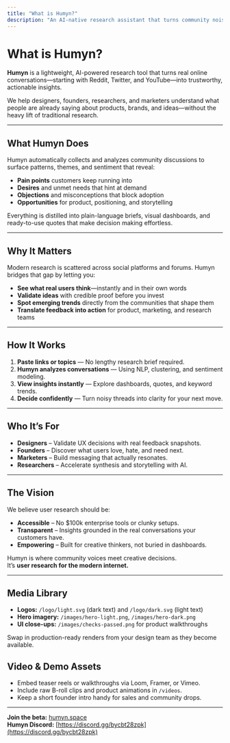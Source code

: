 ```yaml
---
title: "What is Humyn?"
description: "An AI-native research assistant that turns community noise into insights"
---
```


# What is Humyn?

**Humyn** is a lightweight, AI-powered research tool that turns real online conversations—starting with Reddit, Twitter, and YouTube—into trustworthy, actionable insights.

We help designers, founders, researchers, and marketers understand what people are already saying about products, brands, and ideas—without the heavy lift of traditional research.

---

## What Humyn Does

Humyn automatically collects and analyzes community discussions to surface patterns, themes, and sentiment that reveal:

- **Pain points** customers keep running into  
- **Desires** and unmet needs that hint at demand  
- **Objections** and misconceptions that block adoption  
- **Opportunities** for product, positioning, and storytelling  

Everything is distilled into plain-language briefs, visual dashboards, and ready-to-use quotes that make decision making effortless.

---

## Why It Matters

Modern research is scattered across social platforms and forums. Humyn bridges that gap by letting you:

- **See what real users think**—instantly and in their own words  
- **Validate ideas** with credible proof before you invest  
- **Spot emerging trends** directly from the communities that shape them  
- **Translate feedback into action** for product, marketing, and research teams  

---

## How It Works

1. **Paste links or topics** — No lengthy research brief required.  
2. **Humyn analyzes conversations** — Using NLP, clustering, and sentiment modeling.  
3. **View insights instantly** — Explore dashboards, quotes, and keyword trends.  
4. **Decide confidently** — Turn noisy threads into clarity for your next move.  

---

## Who It’s For

- **Designers** – Validate UX decisions with real feedback snapshots.  
- **Founders** – Discover what users love, hate, and need next.  
- **Marketers** – Build messaging that actually resonates.  
- **Researchers** – Accelerate synthesis and storytelling with AI.  

---

## The Vision

We believe user research should be:

- **Accessible** – No $100k enterprise tools or clunky setups.  
- **Transparent** – Insights grounded in the real conversations your customers have.  
- **Empowering** – Built for creative thinkers, not buried in dashboards.  

Humyn is where community voices meet creative decisions.  
It’s **user research for the modern internet.**

---

## Media Library

- **Logos:** `/logo/light.svg` (dark text) and `/logo/dark.svg` (light text)  
- **Hero imagery:** `/images/hero-light.png`, `/images/hero-dark.png`  
- **UI close-ups:** `/images/checks-passed.png` for product walkthroughs  

<Tip>
Swap in production-ready renders from your design team as they become available.
</Tip>

## Video & Demo Assets

- Embed teaser reels or walkthroughs via Loom, Framer, or Vimeo.
- Include raw B-roll clips and product animations in `/videos`.
- Keep a short founder intro handy for sales and community drops.

---

**Join the beta:** [humyn.space](https://humyn.space)  
**Humyn Discord:** [https://discord.gg/bycbt28zpk](https://discord.gg/bycbt28zpk)
